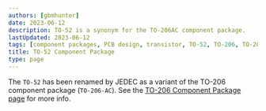 ```yaml
---
authors: [gbmhunter]
date: 2023-06-12
description: TO-52 is a synonym for the TO-206AC component package.
lastUpdated: 2023-06-12
tags: [component packages, PCB design, transistor, TO-52, TO-206, TO-206AC, TO-18]
title: TO-52 Component Package
type: page
---
```


The `TO-52` has been renamed by JEDEC as a variant of the TO-206 component package (`TO-206-AC`). See the [TO-206 Component Package page](/pcb-design/component-packages/to-206-component-package/) for more info.
